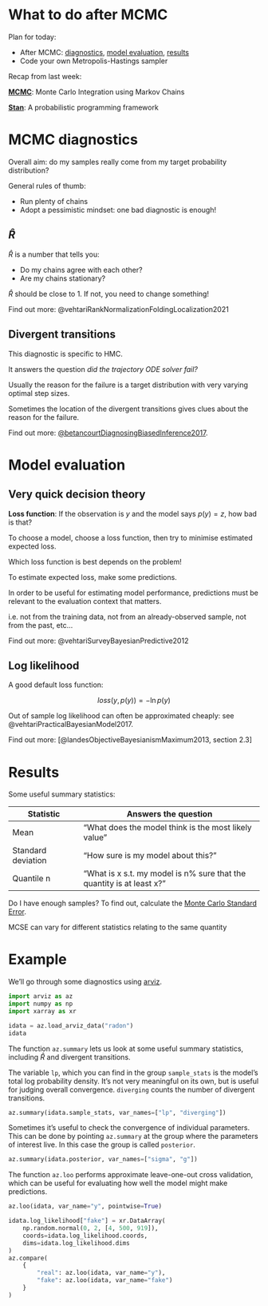 # What to do after MCMC

Plan for today:

- After MCMC: [diagnostics](#mcmc-diagnostics), [model evaluation](#model-evaluation), [results](#Results)
- Code your own Metropolis-Hastings sampler

Recap from last week:

**[MCMC](week2.md#MCMC)**: Monte Carlo Integration using Markov Chains

**[Stan](week2.md#Stan)**: A probabilistic programming framework

# MCMC diagnostics

Overall aim: do my samples really come from my target probability distribution?

General rules of thumb:

- Run plenty of chains
- Adopt a pessimistic mindset: one bad diagnostic is enough! 

## $\hat{R}$

$\hat{R}$ is a number that tells you:

- Do my chains agree with each other?
- Are my chains stationary?

$\hat{R}$ should be close to 1. If not, you need to change something!

Find out more: @vehtariRankNormalizationFoldingLocalization2021

## Divergent transitions

This diagnostic is specific to HMC.

It answers the question *did the trajectory ODE solver fail?*

Usually the reason for the failure is a target distribution with very varying
optimal step sizes.

Sometimes the location of the divergent transitions gives clues about the reason
for the failure.

Find out more:
[@betancourtDiagnosingBiasedInference2017](https://betanalpha.github.io/assets/case_studies/divergences_and_bias.html).

# Model evaluation

## Very quick decision theory

**Loss function**: If the observation is $y$ and the model says $p(y) = z$, how
bad is that?

To choose a model, choose a loss function, then try to minimise estimated
expected loss.

:::{.callout-important}

Which loss function is best depends on the problem!

:::

To estimate expected loss, make some predictions.

:::{.callout-important}

In order to be useful for estimating model performance, predictions must be
relevant to the evaluation context that matters.

i.e. not from the training data, not from an already-observed sample, not from
the past, etc...

:::

Find out more: @vehtariSurveyBayesianPredictive2012

## Log likelihood

A good default loss function:

$$
loss(y, p(y)) = -\ln{p(y)}
$$

Out of sample log likelihood can often be approximated cheaply: see
@vehtariPracticalBayesianModel2017.

Find out more: [@landesObjectiveBayesianismMaximum2013, section 2.3] 


# Results

Some useful summary statistics:

Statistic | Answers the question
-------- | --------------------
Mean | "What does the model think is the most likely value"
Standard deviation | "How sure is my model about this?"
Quantile n | "What is x s.t. my model is n% sure that the quantity is at least x?"

Do I have enough samples? To find out, calculate the [Monte Carlo Standard Error](https://mc-stan.org/docs/reference-manual/effective-sample-size.html#estimation-of-mcmc-standard-error).

:::{.callout-important}
MCSE can vary for different statistics relating to the same quantity
:::

# Example

We'll go through some diagnostics using [arviz](https://python.arviz.org).

```python
import arviz as az
import numpy as np
import xarray as xr

idata = az.load_arviz_data("radon")
idata
```

The function `az.summary` lets us look at some useful summary statistics,
including $\hat{R}$ and divergent transitions.

The variable `lp`, which you can find in the group `sample_stats` is the
model's total log probability density. It's not very meaningful on its own,
but is useful for judging overall convergence. `diverging` counts the number of
divergent transitions.

```python
az.summary(idata.sample_stats, var_names=["lp", "diverging"])
```

Sometimes it's useful to check the convergence of individual parameters. This
can be done by pointing `az.summary` at the group where the parameters of
interest live. In this case the group is called `posterior`.

```python
az.summary(idata.posterior, var_names=["sigma", "g"])
```

The function `az.loo` performs approximate leave-one-out cross validation, which can be useful for evaluating how well the model might make predictions.

```python
az.loo(idata, var_name="y", pointwise=True)

```

```python
idata.log_likelihood["fake"] = xr.DataArray(
    np.random.normal(0, 2, [4, 500, 919]),
    coords=idata.log_likelihood.coords,
    dims=idata.log_likelihood.dims
)
az.compare(
    {
        "real": az.loo(idata, var_name="y"), 
        "fake": az.loo(idata, var_name="fake")
    }
)

```
